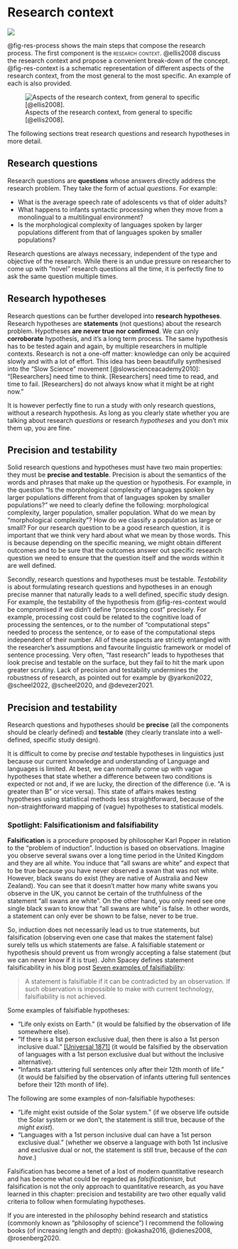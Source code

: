 # Research context {#sec-res-context}

![](https://img.shields.io/badge/Area-Research_methods-blue)

@fig-res-process shows the main steps that compose the research process. The first component is the [research context]{.smallcaps}. @ellis2008 discuss the research context and propose a convenient break-down of the concept. @fig-res-context is a schematic representation of different aspects of the research context, from the most general to the most specific. An example of each is also provided.

![Aspects of the research context, from general to specific [@ellis2008].](img/research-topic.png){#fig-res-context}

The following sections treat research questions and research hypotheses in more detail.

## Research questions

Research questions are **questions** whose answers directly address the research problem. They take the form of actual *questions*. For example:

-   What is the average speech rate of adolescents vs that of older adults?
-   What happens to infants syntactic processing when they move from a monolingual to a multilingual environment?
-   Is the morphological complexity of languages spoken by larger populations different from that of languages spoken by smaller populations?

Research questions are always necessary, independent of the type and objective of the research. While there is an undue pressure on researcher to come up with "novel" research questions all the time, it is perfectly fine to ask the same question multiple times.

<!-- TODO: Add link to repro/repli -->

## Research hypotheses

Research questions can be further developed into **research hypotheses**. Research hypotheses are **statements** (not questions) about the research problem. Hypotheses **are never true nor confirmed**. We can only **corroborate** hypothesis, and it's a long term process. The same hypothesis has to be tested again and again, by multiple researchers in multiple contexts. Research is not a one-off matter: knowledge can only be acquired slowly and with a lot of effort. This idea has been beautifully synthesised into the "Slow Science" movement [@slowscienceacademy2010]: "\[Researchers\] need time to think. \[Researchers\] need time to read, and time to fail. \[Researchers\] do not always know what it might be at right now."

It is however perfectly fine to run a study with only research questions, without a research hypothesis. As long as you clearly state whether you are talking about research *questions* or research *hypotheses* and you don't mix them up, you are fine.

## Precision and testability

Solid research questions and hypotheses must have two main properties: they must be **precise and testable**. Precision is about the semantics of the words and phrases that make up the question or hypothesis. For example, in the question "Is the morphological complexity of languages spoken by larger populations different from that of languages spoken by smaller populations?" we need to clearly define the following: morphological complexity, larger population, smaller population. What do we mean by "morphological complexity"? How do we classify a population as large or small? For our research question to be a good research question, it is important that we think very hard about what we mean by those words. This is because depending on the specific meaning, we might obtain different outcomes and to be sure that the outcomes answer out specific research question we need to ensure that the question itself and the words within it are well defined.

Secondly, research questions and hypotheses must be testable. *Testability* is about formulating research questions and hypotheses in an enough precise manner that naturally leads to a well defined, specific study design. For example, the testability of the hypothesis from @fig-res-context would be compromised if we didn't define "processing cost" precisely. For example, processing cost could be related to the cognitive load of processing the sentences, or to the number of "computational steps" needed to process the sentence, or to ease of the computational steps independent of their number. All of these aspects are strictly entangled with the researcher's assumptions and favourite linguistic framework or model of sentence processing. Very often, "fast research" leads to hypotheses that look precise and testable on the surface, but they fail to hit the mark upon greater scrutiny. Lack of precision and testability undermines the robustness of research, as pointed out for example by @yarkoni2022, @scheel2022, @scheel2020, and @devezer2021.

::: callout-tip
## Precision and testability

Research questions and hypotheses should be **precise** (all the components should be clearly defined) and **testable** (they clearly translate into a well-defined, specific study design).
:::

It is difficult to come by precise *and* testable hypotheses in linguistics just because our current knowledge and understanding of Language and languages is limited. At best, we can normally come up with vague hypotheses that state whether a difference between two conditions is expected or not and, if we are lucky, the direction of the difference (i.e. "A is greater than B" or vice versa). This state of affairs makes testing hypotheses using statistical methods less straightforward, because of the non-straightforward mapping of (vague) hypotheses to statistical models.

::: {.callout-important collapse="true"}
### Spotlight: Falsificationism and falsifiability

**Falsification** is a procedure proposed by philosopher Karl Popper in relation to the "problem of induction". Induction is based on observations. Imagine you observe several swans over a long time period in the United Kingdom and they are all white. You induce that "all swans are white" and expect that to be true because you have never observed a swan that was not white. However, black swans do exist (they are native of Australia and New Zealand). You can see that it doesn't matter how many white swans you observe in the UK, you cannot be certain of the truthfulness of the statement "all swans are white". On the other hand, you only need see one single black swan to know that "all swans are white" is false. In other words, a statement can only ever be shown to be false, never to be true.

So, induction does not necessarily lead us to true statements, but falsification (observing even one case that makes the statement false) surely tells us which statements are false. A falsifiable statement or hypothesis should prevent us from wrongly accepting a false statement (but we can never know if it is true). John Spacey defines statement falsificability in his blog post [Seven examples of falsifiability](https://simplicable.com/new/falsifiability):

> A statement is falsifiable if it can be contradicted by an observation. If such observation is impossible to make with current technology, falsifiability is not achieved.

Some examples of falsifiable hypotheses:

-   "Life only exists on Earth." (it would be falsified by the observation of life somewhere else).
-   "If there is a 1st person exclusive dual, then there is also a 1st person inclusive dual." [\[Universal 1871\]](https://typo.uni-konstanz.de/rara/universals-archive/1876/) (it would be falsified by the observation of languages with a 1st person exclusive dual but without the inclusive alternative).
-   "Infants start uttering full sentences only after their 12th month of life." (it would be falsified by the observation of infants uttering full sentences before their 12th month of life).

The following are some examples of non-falsifiable hypotheses:

-   "Life might exist outside of the Solar system." (if we observe life outside the Solar system or we don't, the statement is still true, because of the *might exist*).
-   "Languages with a 1st person inclusive dual can have a 1st person exclusive dual." (whether we observe a language with both 1st inclusive and exclusive dual or not, the statement is still true, because of the *can have*.)

Falsification has become a tenet of a lost of modern quantitative research and has become what could be regarded as *falsificationism*, but falsification is not the only approach to quantitative research, as you have learned in this chapter: precision and testability are two other equally valid criteria to follow when formulating hypotheses.

If you are interested in the philosophy behind research and statistics (commonly known as "philosophy of science") I recommend the following books (of increasing length and depth): @okasha2016, @dienes2008, @rosenberg2020.
:::
